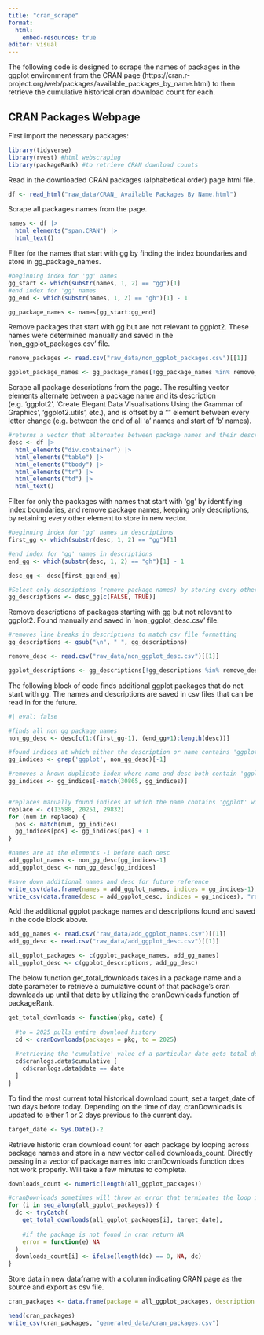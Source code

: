 ```yaml
---
title: "cran_scrape"
format:
  html:
    embed-resources: true
editor: visual
---
```


The following code is designed to scrape the names of packages in the ggplot environment from the CRAN page (https://cran.r-project.org/web/packages/available_packages_by_name.html) to then retrieve the cumulative historical cran download count for each.

## CRAN Packages Webpage

First import the necessary packages:

```r
library(tidyverse)
library(rvest) #html webscraping
library(packageRank) #to retrieve CRAN download counts
```

Read in the downloaded CRAN packages (alphabetical order) page html file.

```r
df <- read_html("raw_data/CRAN_ Available Packages By Name.html")
```

Scrape all packages names from the page.

```r
names <- df |>
  html_elements("span.CRAN") |> 
  html_text()
```

Filter for the names that start with gg by finding the index boundaries and store in gg_package_names.

```r
#beginning index for 'gg' names
gg_start <- which(substr(names, 1, 2) == "gg")[1] 
#end index for 'gg' names
gg_end <- which(substr(names, 1, 2) == "gh")[1] - 1 

gg_package_names <- names[gg_start:gg_end]
```

Remove packages that start with gg but are not relevant to ggplot2. These names were determined manually and saved in the 'non_ggplot_packages.csv' file.

```r
remove_packages <- read.csv("raw_data/non_ggplot_packages.csv")[[1]]

ggplot_package_names <- gg_package_names[!gg_package_names %in% remove_packages]
```

Scrape all package descriptions from the page. The resulting vector elements alternate between a package name and its description (e.g. 'ggplot2', 'Create Elegant Data Visualisations Using the Grammar of Graphics', 'ggplot2.utils', etc.), and is offset by a "" element between every letter change (e.g. between the end of all 'a' names and start of 'b' names).

```r
#returns a vector that alternates between package names and their descriptions
desc <- df |>
  html_elements("div.container") |> 
  html_elements("table") |> 
  html_elements("tbody") |> 
  html_elements("tr") |> 
  html_elements("td") |> 
  html_text()
```

Filter for only the packages with names that start with 'gg' by identifying index boundaries, and remove package names, keeping only descriptions, by retaining every other element to store in new vector.

```r
#beginning index for 'gg' names in descriptions
first_gg <- which(substr(desc, 1, 2) == "gg")[1] 

#end index for 'gg' names in descriptions
end_gg <- which(substr(desc, 1, 2) == "gh")[1] - 1 

desc_gg <- desc[first_gg:end_gg]

#Select only descriptions (remove package names) by storing every other element
gg_descriptions <- desc_gg[c(FALSE, TRUE)]
```

Remove descriptions of packages starting with gg but not relevant to ggplot2. Found manually and saved in 'non_ggplot_desc.csv' file.

```r
#removes line breaks in descriptions to match csv file formatting
gg_descriptions <- gsub("\n", " ", gg_descriptions)

remove_desc <- read.csv("raw_data/non_ggplot_desc.csv")[[1]]

ggplot_descriptions <- gg_descriptions[!gg_descriptions %in% remove_desc]
```

The following block of code finds additional ggplot packages that do not start with gg. The names and descriptions are saved in csv files that can be read in for the future.

```r
#| eval: false

#finds all non gg package names
non_gg_desc <- desc[c(1:(first_gg-1), (end_gg+1):length(desc))] 

#found indices at which either the description or name contains 'ggplot', removes the first index since it is a duplicate
gg_indices <- grep('ggplot', non_gg_desc)[-1] 

#removes a known duplicate index where name and desc both contain 'ggplot'
gg_indices <- gg_indices[-match(30865, gg_indices)] 


#replaces manually found indices at which the name contains 'ggplot' with the indices of their descriptions
replace <- c(13588, 20251, 29832)
for (num in replace) {
  pos <- match(num, gg_indices)
  gg_indices[pos] <- gg_indices[pos] + 1
}

#names are at the elements -1 before each desc
add_ggplot_names <- non_gg_desc[gg_indices-1] 
add_ggplot_desc <- non_gg_desc[gg_indices]

#save down additional names and desc for future reference
write_csv(data.frame(names = add_ggplot_names, indices = gg_indices-1), "raw_data/add_ggplot_names.csv")
write_csv(data.frame(desc = add_ggplot_desc, indices = gg_indices), "raw_data/add_ggplot_desc.csv")
```

Add the additional ggplot package names and descriptions found and saved in the code block above.

```r
add_gg_names <- read.csv("raw_data/add_ggplot_names.csv")[[1]]
add_gg_desc <- read.csv("raw_data/add_ggplot_desc.csv")[[1]]

all_ggplot_packages <- c(ggplot_package_names, add_gg_names)
all_ggplot_desc <- c(ggplot_descriptions, add_gg_desc)
```

The below function get_total_downloads takes in a package name and a date parameter to retrieve a cumulative count of that package's cran downloads up until that date by utilizing the cranDownloads function of packageRank.

```r
get_total_downloads <- function(pkg, date) {
  
  #to = 2025 pulls entire download history
  cd <- cranDownloads(packages = pkg, to = 2025)
  
  #retrieving the 'cumulative' value of a particular date gets total download   count up to that date
  cd$cranlogs.data$cumulative [ 
    cd$cranlogs.data$date == date
  ]
}
```

To find the most current total historical download count, set a target_date of two days before today. Depending on the time of day, cranDownloads is updated to either 1 or 2 days previous to the current day.

```r
target_date <- Sys.Date()-2
```

Retrieve historic cran download count for each package by looping across package names and store in a new vector called downloads_count. Directly passing in a vector of package names into cranDownloads function does not work properly. Will take a few minutes to complete.

```r
downloads_count <- numeric(length(all_ggplot_packages))

#cranDownloads sometimes will throw an error that terminates the loop if not handled properly
for (i in seq_along(all_ggplot_packages)) {
  dc <- tryCatch(
    get_total_downloads(all_ggplot_packages[i], target_date),
    
    #if the package is not found in cran return NA
    error = function(e) NA
  )
  downloads_count[i] <- ifelse(length(dc) == 0, NA, dc)
}
```

Store data in new dataframe with a column indicating CRAN page as the source and export as csv file.

```r
cran_packages <- data.frame(package = all_ggplot_packages, description = all_ggplot_desc, downloads = downloads_count, CRAN = TRUE)

head(cran_packages)
write_csv(cran_packages, "generated_data/cran_packages.csv")
```
